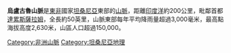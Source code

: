 {{Infobox mountain
| Name = 烏盧古魯山脈
| Photo = Uluguru Mountain Ranges.jpg
| photo_caption = 
| photo_size = 700
| Elevation = 2,630米
| elevation_ref = 
| prominence = 
| map = 
| map_caption = 
| label_position = 
| listing = 
| Location = 坦桑尼亞[[莫羅戈羅|莫羅戈羅]]
| range = 
| lat_d = | lat_m = | lat_s = | lat_NS = 
| long_d = | long_m = | long_s = | long_EW = 
| coordinates = 
| coordinates_ref = 
| topo = 
| type = 
| age = 
| volcanic_arc/belt = 
| last_eruption = 
| first_ascent = 
| easiest_route = 
}}

'''烏盧古魯山脈'''是[[東非|東非]]國家[[坦桑尼亞|坦桑尼亞]]東部的[[山脈|山脈]]，距離[[印度洋|印度洋]]約200公里，毗鄰首都[[達累斯薩拉姆|達累斯薩拉姆]]，全長約50英里，山脈東部每年平均降雨量超過3,000毫米，最高點海拔高度2,630米，山區人口超過150,000。

{{coord|7|10|S|37|40|E|region:TZ_type:mountain|display=title}}

{{Commonscat|Uluguru Mountains}}

[[Category:非洲山脈|Category:非洲山脈]]
[[Category:坦桑尼亞地理|Category:坦桑尼亞地理]]

{{Tanzania-stub}}